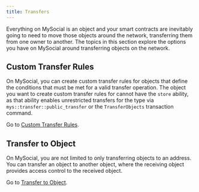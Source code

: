 ```yaml
---
title: Transfers
---
```


Everything on MySocial is an object and your smart contracts are inevitably going to need to move those objects around the network, transferring them from one owner to another. The topics in this section explore the options you have on MySocial around transferring objects on the network.

## Custom Transfer Rules

On MySocial, you can create custom transfer rules for objects that define the conditions that must be met for a valid transfer operation. The object you want to create custom transfer rules for cannot have the `store` ability, as that ability enables unrestricted transfers for the type via `mys::transfer::public_transfer` or the `TransferObjects` transaction command.

Go to [Custom Transfer Rules](./transfers/custom-rules.mdx).

## Transfer to Object

On MySocial, you are not limited to only transferring objects to an address. You can transfer an object to another object, where the receiving object provides access control to the received object. 

Go to [Transfer to Object](./transfers/transfer-to-object.mdx). 